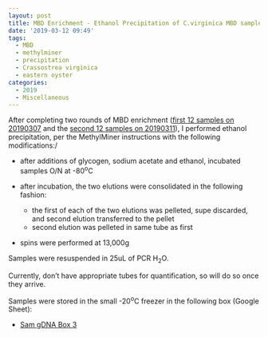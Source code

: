 ```yaml
---
layout: post
title: MBD Enrichment - Ethanol Precipitation of C.virginica MBD samples
date: '2019-03-12 09:49'
tags:
  - MBD
  - methylminer
  - precipitation
  - Crassostrea virginica
  - eastern oyster
categories:
  - 2019
  - Miscellaneous
---
```

After completing two rounds of MBD enrichment ([first 12 samples on 20190307](https://robertslab.github.io/sams-notebook/posts/2019/2019-03-07-MBD-Enrichment-C.virginica-Sheared-Mantle-DNA-from-20190306/) and the [second 12 samples on 20190311](https://robertslab.github.io/sams-notebook/2019/03/11/MBD-Enrichment-C.virginica-Sheared-Mantle-DNA-from-20190306/)), I performed ethanol precipitation, per the MethylMiner instructions with the following modifications:/


- after additions of glycogen, sodium acetate and ethanol, incubated samples O/N at -80<sup>o</sup>C

- after incubation, the two elutions were consolidated in the following fashion:
  - the first of each of the two elutions was pelleted, supe discarded, and second elution transferred to the pellet
  - second elution was pelleted in same tube as first

- spins were performed at 13,000g

Samples were resuspended in 25uL of PCR H<sub>2</sub>O.

Currently, don't have appropriate tubes for quantification, so will do so once they arrive.

Samples were stored in the small -20<sup>o</sup>C freezer in the following box (Google Sheet):

- [Sam gDNA Box 3](https://docs.google.com/spreadsheets/d/16n4LzVNXrMd3fYRHN4UR4CQ67yRXwlJfDiAmbxD284g/edit?usp=sharing)
